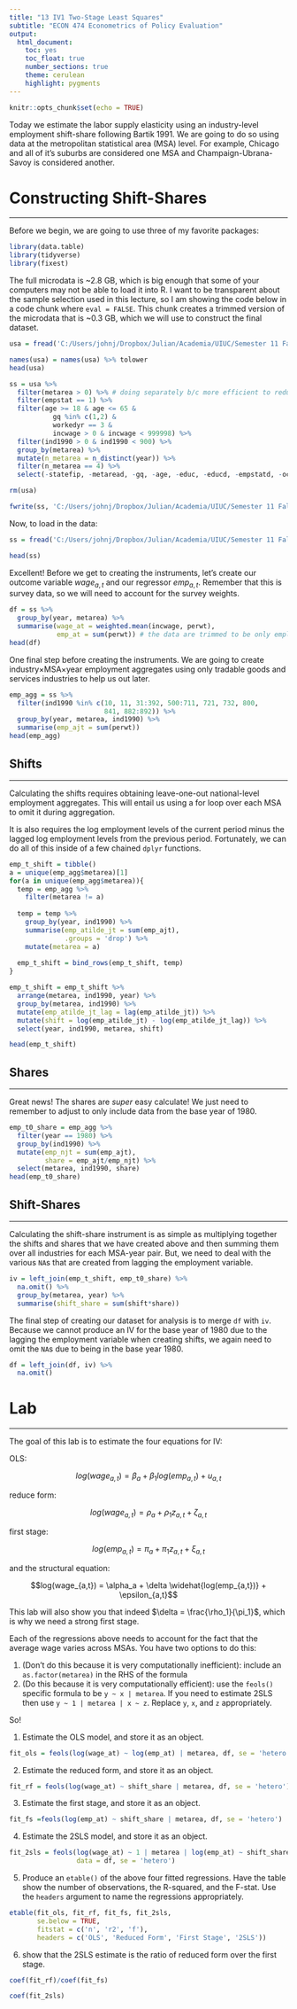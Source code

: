 ```yaml
---
title: "13 IV1 Two-Stage Least Squares"
subtitle: "ECON 474 Econometrics of Policy Evaluation"
output: 
  html_document:
    toc: yes
    toc_float: true
    number_sections: true
    theme: cerulean
    highlight: pygments
---
```


```r
knitr::opts_chunk$set(echo = TRUE)
```


Today we estimate the labor supply elasticity using an industry-level employment shift-share following Bartik 1991.
We are going to do so using data at the metropolitan statistical area (MSA) level.
For example, Chicago and all of it's suburbs are considered one MSA and Champaign-Ubrana-Savoy is considered another.

# Constructing Shift-Shares
**********************************************************************************

Before we begin, we are going to use three of my favorite packages:

```r
library(data.table)
library(tidyverse)
library(fixest)
```

The full microdata is ~2.8 GB, which is big enough that some of your computers may not be able to load it into R.
I want to be transparent about the sample selection used in this lecture, so I am showing the code below in a code chunk where `eval = FALSE`.
This chunk creates a trimmed version of the microdata that is ~0.3 GB, which we will use to construct the final dataset.


```r
usa = fread('C:/Users/johnj/Dropbox/Julian/Academia/UIUC/Semester 11 Fall 2022/ECON474/Data/shift_shares.csv')

names(usa) = names(usa) %>% tolower
head(usa)

ss = usa %>%
  filter(metarea > 0) %>% # doing separately b/c more efficient to reduce number of comparisons
  filter(empstat == 1) %>%
  filter(age >= 18 & age <= 65 & 
           gq %in% c(1,2) & 
           workedyr == 3 & 
           incwage > 0 & incwage < 999998) %>%
  filter(ind1990 > 0 & ind1990 < 900) %>%
  group_by(metarea) %>%
  mutate(n_metarea = n_distinct(year)) %>%
  filter(n_metarea == 4) %>%
  select(-statefip, -metaread, -gq, -age, -educ, -educd, -empstatd, -occ1990, -wkswork1, -uhrswork, -workedyr, -n_metarea)

rm(usa)

fwrite(ss, 'C:/Users/johnj/Dropbox/Julian/Academia/UIUC/Semester 11 Fall 2022/ECON474/Data/shift_shares cleaned.csv')
```

Now, to load in the data:

```r
ss = fread('C:/Users/johnj/Dropbox/Julian/Academia/UIUC/Semester 11 Fall 2022/ECON474/Data/shift_shares cleaned.csv')

head(ss)
```

Excellent! 
Before we get to creating the instruments, let's create our outcome variable $wage_{a,t}$ and our regressor $emp_{a,t}$.
Remember that this is survey data, so we will need to account for the survey weights.

```r
df = ss %>%
  group_by(year, metarea) %>%
  summarise(wage_at = weighted.mean(incwage, perwt),
            emp_at = sum(perwt)) # the data are trimmed to be only employed people so this line is okay
head(df)
```

One final step before creating the instruments.
We are going to create industry$\times$MSA$\times$year employment aggregates using only tradable goods and services industries to help us out later.

```r
emp_agg = ss %>%
  filter(ind1990 %in% c(10, 11, 31:392, 500:711, 721, 732, 800,
                        841, 882:892)) %>%
  group_by(year, metarea, ind1990) %>%
  summarise(emp_ajt = sum(perwt))
head(emp_agg)
```


## Shifts
**********************************************************************

Calculating the shifts requires obtaining leave-one-out national-level employment aggregates.
This will entail us using a for loop over each MSA to omit it during aggregation.

It is also requires the log employment levels of the current period minus the lagged log employment levels from the previous period.
Fortunately, we can do all of this inside of a few chained `dplyr` functions.


```r
emp_t_shift = tibble()
a = unique(emp_agg$metarea)[1]
for(a in unique(emp_agg$metarea)){
  temp = emp_agg %>%
    filter(metarea != a)
  
  temp = temp %>%
    group_by(year, ind1990) %>%
    summarise(emp_atilde_jt = sum(emp_ajt),
              .groups = 'drop') %>%
    mutate(metarea = a)
  
  emp_t_shift = bind_rows(emp_t_shift, temp)
}

emp_t_shift = emp_t_shift %>%
  arrange(metarea, ind1990, year) %>%
  group_by(metarea, ind1990) %>%
  mutate(emp_atilde_jt_lag = lag(emp_atilde_jt)) %>%
  mutate(shift = log(emp_atilde_jt) - log(emp_atilde_jt_lag)) %>%
  select(year, ind1990, metarea, shift)

head(emp_t_shift)
```


## Shares
**********************************************************************

Great news! 
The shares are *super* easy calculate! 
We just need to remember to adjust to only include data from the base year of 1980.

```r
emp_t0_share = emp_agg %>%
  filter(year == 1980) %>%
  group_by(ind1990) %>%
  mutate(emp_njt = sum(emp_ajt),
         share = emp_ajt/emp_njt) %>%
  select(metarea, ind1990, share)
head(emp_t0_share)
```


## Shift-Shares
**********************************************************************

Calculating the shift-share instrument is as simple as multiplying together the shifts and shares that we have created above and then summing them over all industries for each MSA-year pair.
But, we need to deal with the various `NA`s that are created from lagging the employment variable.


```r
iv = left_join(emp_t_shift, emp_t0_share) %>%
  na.omit() %>%
  group_by(metarea, year) %>%
  summarise(shift_share = sum(shift*share))
```

The final step of creating our dataset for analysis is to merge `df` with `iv`.
Because we cannot produce an IV for the base year of 1980 due to the lagging the employment variable when creating shifts, we again need to omit the `NA`s due to being in the base year 1980.

```r
df = left_join(df, iv) %>%
  na.omit()

```


# Lab
**********************************************************************************


The goal of this lab is to estimate the four equations for IV:

OLS:

$$log(wage_{a,t}) = \beta_a + \beta_1 log(emp_{a,t}) + u_{a,t}$$

reduce form:

$$log(wage_{a,t}) = \rho_a + \rho_1 z_{a,t} + \zeta_{a,t}$$

first stage:

$$log(emp_{a,t}) = \pi_a + \pi_1z_{a,t} + \xi_{a,t}$$

and the structural equation:

$$log(wage_{a,t}) = \alpha_a + \delta \widehat{log(emp_{a,t})} + \epsilon_{a,t}$$

This lab will also show you that indeed $\delta = \frac{\rho_1}{\pi_1}$, which is why we need a strong first stage.


Each of the regressions above needs to account for the fact that the average wage varies across MSAs.
You have two options to do this:

1. (Don't do this because it is very computationally inefficient): include an `as.factor(metarea)` in the RHS of the formula
2. (Do this because it is very computationally efficient): use the `feols()` specific formula to be `y ~ x | metarea`. If you need to estimate 2SLS then use `y ~ 1 | metarea | x ~ z`. Replace `y`, `x`, and `z` appropriately.

So!

1. Estimate the OLS model, and store it as an object.

```r
fit_ols = feols(log(wage_at) ~ log(emp_at) | metarea, df, se = 'hetero')
```

2. Estimate the reduced form, and store it as an object.

```r
fit_rf = feols(log(wage_at) ~ shift_share | metarea, df, se = 'hetero')
```

3. Estimate the first stage, and store it as an object.

```r
fit_fs =feols(log(emp_at) ~ shift_share | metarea, df, se = 'hetero')
```

4. Estimate the 2SLS model, and store it as an object.

```r
fit_2sls = feols(log(wage_at) ~ 1 | metarea | log(emp_at) ~ shift_share,
                 data = df, se = 'hetero')
```

5. Produce an `etable()`  of the above four fitted regressions. Have the table show the number of observations, the R-squared, and the F-stat. Use the `headers` argument to name the regressions appropriately.


```r

etable(fit_ols, fit_rf, fit_fs, fit_2sls,
       se.below = TRUE,
       fitstat = c('n', 'r2', 'f'),
       headers = c('OLS', 'Reduced Form', 'First Stage', '2SLS'))
```

6. show that the 2SLS estimate is the ratio of reduced form over the first stage.

```r
coef(fit_rf)/coef(fit_fs)

coef(fit_2sls)
```